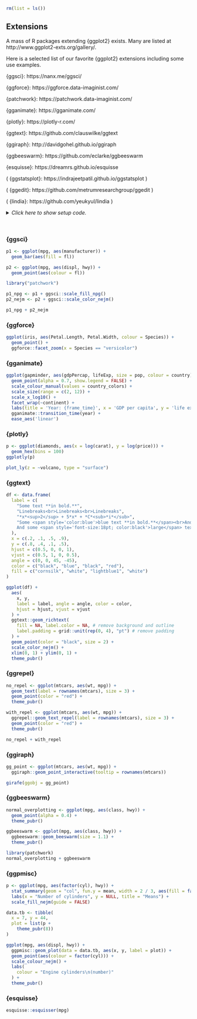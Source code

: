```r
rm(list = ls())
```


## Extensions

A mass of R packages extending {ggplot2} exists.
Many are listed at http://www.ggplot2-exts.org/gallery/.

Here is a selected list of our favorite {ggplot2} extensions including some use examples.

{ggsci}: https://nanx.me/ggsci/

{ggforce}: https://ggforce.data-imaginist.com/

{patchwork}: https://patchwork.data-imaginist.com/

{gganimate}: https://gganimate.com/

{plotly}: https://plotly-r.com/

{ggtext}: https://github.com/clauswilke/ggtext

{ggiraph}: http://davidgohel.github.io/ggiraph

{ggbeeswarm}: https://github.com/eclarke/ggbeeswarm

{esquisse}: https://dreamrs.github.io/esquisse

( {ggstatsplot}: https://indrajeetpatil.github.io/ggstatsplot )

( {ggedit}: https://github.com/metrumresearchgroup/ggedit )

( {lindia}: https://github.com/yeukyul/lindia )

<details><summary>*Click here to show setup code.*</summary>
```r
### Extensions

```
```r
library(tidyverse)
library(ggsci)
library(ggpubr)
library(patchwork)
library(ggpmisc)
library(ggiraph)
library(ggbeeswarm)
library(gganimate)
library(plotly)
library(ggrepel)
library(ggforce)
library(ggpubr)
library(gapminder)

theme_set(theme_pubr())
```
</details>

<br>

### {ggsci}

```r
p1 <- ggplot(mpg, aes(manufacturer)) +
  geom_bar(aes(fill = fl))

p2 <- ggplot(mpg, aes(displ, hwy)) +
  geom_point(aes(colour = fl))
```

```r
library("patchwork")

p1_npg <- p1 + ggsci::scale_fill_npg()
p2_nejm <- p2 + ggsci::scale_color_nejm()

p1_npg + p2_nejm
```

### {ggforce}

```r
ggplot(iris, aes(Petal.Length, Petal.Width, colour = Species)) +
  geom_point() +
  ggforce::facet_zoom(x = Species == "versicolor")
```

### {gganimate}

```r
ggplot(gapminder, aes(gdpPercap, lifeExp, size = pop, colour = country)) +
  geom_point(alpha = 0.7, show.legend = FALSE) +
  scale_colour_manual(values = country_colors) +
  scale_size(range = c(2, 12)) +
  scale_x_log10() +
  facet_wrap(~continent) +
  labs(title = 'Year: {frame_time}', x = 'GDP per capita', y = 'life expectancy') +
  gganimate::transition_time(year) +
  ease_aes('linear')
```

### {plotly}

```r
p <- ggplot(diamonds, aes(x = log(carat), y = log(price))) + 
  geom_hex(bins = 100)
ggplotly(p)
```

```r
plot_ly(z = ~volcano, type = "surface")
```

### {ggtext}

```r
df <- data.frame(
  label = c(
    "Some text **in bold.**",
    "Linebreaks<br>Linebreaks<br>Linebreaks",
    "*x*<sup>2</sup> + 5*x* + *C*<sub>*i*</sub>",
    "Some <span style='color:blue'>blue text **in bold.**</span><br>And *italics text.*<br>
    And some <span style='font-size:18pt; color:black'>large</span> text."
  ),
  x = c(.2, .1, .5, .9),
  y = c(.8, .4, .1, .5),
  hjust = c(0.5, 0, 0, 1),
  vjust = c(0.5, 1, 0, 0.5),
  angle = c(0, 0, 45, -45),
  color = c("black", "blue", "black", "red"),
  fill = c("cornsilk", "white", "lightblue1", "white")
)
```

```r
ggplot(df) +
  aes(
    x, y,
    label = label, angle = angle, color = color,
    hjust = hjust, vjust = vjust
  ) +
  ggtext::geom_richtext(
    fill = NA, label.color = NA, # remove background and outline
    label.padding = grid::unit(rep(0, 4), "pt") # remove padding
  ) +
  geom_point(color = "black", size = 2) +
  scale_color_nejm() +
  xlim(0, 1) + ylim(0, 1) +
  theme_pubr()
```

### {ggrepel}

```r
no_repel <- ggplot(mtcars, aes(wt, mpg)) +
  geom_text(label = rownames(mtcars), size = 3) +
  geom_point(color = "red") +
  theme_pubr()
```


```r
with_repel <- ggplot(mtcars, aes(wt, mpg)) +
  ggrepel::geom_text_repel(label = rownames(mtcars), size = 3) +
  geom_point(color = "red") +
  theme_pubr()
```

```r
no_repel + with_repel
```

### {ggiraph}

```r
gg_point <- ggplot(mtcars, aes(wt, mpg)) +
  ggiraph::geom_point_interactive(tooltip = rownames(mtcars))

girafe(ggobj = gg_point)
```

### {ggbeeswarm}

```r
normal_overplotting <- ggplot(mpg, aes(class, hwy)) +
  geom_point(alpha = 0.4) +
  theme_pubr()
```

```r
ggbeeswarm <- ggplot(mpg, aes(class, hwy)) +
  ggbeeswarm::geom_beeswarm(size = 1.1) +
  theme_pubr()
```

```r
library(patchwork)
normal_overplotting + ggbeeswarm
```

### {ggpmisc}

```r
p <- ggplot(mpg, aes(factor(cyl), hwy)) +
  stat_summary(geom = "col", fun.y = mean, width = 2 / 3, aes(fill = factor(cyl))) +
  labs(x = "Number of cylinders", y = NULL, title = "Means") +
  scale_fill_nejm(guide = FALSE)

data.tb <- tibble(
  x = 7, y = 44,
  plot = list(p +
    theme_pubr(8))
)
```

```r
ggplot(mpg, aes(displ, hwy)) +
  ggpmisc::geom_plot(data = data.tb, aes(x, y, label = plot)) +
  geom_point(aes(colour = factor(cyl))) +
  scale_colour_nejm() +
  labs(
    colour = "Engine cylinders\n(number)"
  ) +
  theme_pubr()
```

### {esquisse}

```r
esquisse::esquisser(mpg)
```
